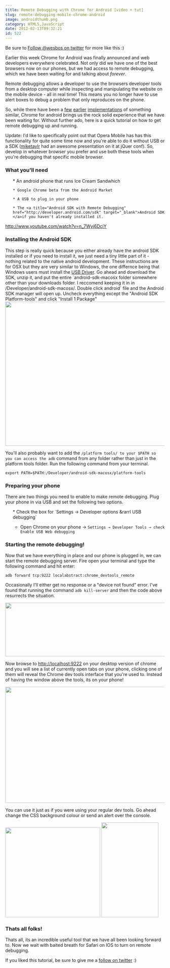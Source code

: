 ```yaml
---
title: Remote Debugging with Chrome for Android [video + tut]
slug: remote-debugging-mobile-chrome-android
image: androidthumb.png
category: HTML5,JavaScript
date: 2012-02-13T09:32:21
id: 522
---
```


Be sure to <a href="http://twitter.com/wesbos" target="_blank">Follow @wesbos on twitter</a> for more like this :) 

Earlier this week Chrome for Android was finally announced and web developers everywhere celebrated. Not only did we have one of the best browsers now on our phones, but we had access to remote debugging, which we have been waiting for and talking about <em>forever</em>.

Remote debugging allows a developer to use the browsers developer tools from a desktop computer while inspecting and manipulating the website on the mobile device - all in real time! This means you no longer have to use alert boxes to debug a problem that only reproduces on the phone.

So, while there have been a <a href="http://phonegap.github.com/weinre/" target="_blank">few</a> <a href="http://www.opera.com/dragonfly/documentation/remote/" target="_blank">earlier</a> <a href="http://devblog.blackberry.com/2011/06/debugging-blackberry-web-apps/" target="_blank">implementations</a> of something similar, Chrome for android brings us the rock solid experience that we have been waiting for. Without further ado, here is a quick tutorial on how to get remote debugging up and running.

Update: I'd like to specifically point out that Opera Mobile has has this functionality for quite some time now and you're able to do it without USB or a SDK (<a href="http://twitter.com/#!/miketaylr" target="_blank">miketaylr</a> had an awesome presentation on it at jQuer conf). So, develop in whatever browser you prefer and use both these tools when you're debugging that specific mobile browser. 

<h3>What you'll need</h3>
<ol>
	* An android phone that runs Ice Cream Sandwhich

	* Google Chrome beta from the Android Market

	* A USB to plug in your phone 

	* The <a title="Android SDK with Remote Debugging" href="http://developer.android.com/sdk" target="_blank">Android SDK </a>if you haven't already installed it.

</ol>

http://www.youtube.com/watch?v=n_7Wyj6DciY

<h3>Installing the Android SDK</h3>
This step is really quick because you either already have the android SDK installed or if you need to install it, we just need a tiny little part of it - nothing related to the native android development. These instructions are for OSX but they are very similar to Windows, the one differnce being that Windows users must install the <a href="http://developer.android.com/sdk/win-usb.html" target="_blank">USB Driver</a>. Go ahead and download the SDK, unzip it, and put the entire `android-sdk-macosx folder somewhere other than your downloads folder. I reccomend keeping it in in /Developer/android-sdk-macosx/. Double click android` file and the Android SDK manager will open up. Uncheck everything except the "Android SDK Platform-tools" and click "Install 1 Package"

<img src="Screen-Shot-2012-02-11-at-11.30.02-AM3-650x464.png" alt="" title="Screen Shot 2012-02-11 at 11.30.02 AM" width="640" height="456" class="aligncenter size-large wp-image-533" />

You'll also probably want to add the `/platform tools/ to your $PATH so you can access the adb` command from any folder rather than just in the platform tools folder. Run the following command  from your terminal.

`export PATH=$PATH:/Developer/android-sdk-macosx/platform-tools`

<h3>Preparing your phone</h3>
There are two things you need to enable to make remote debugging. Plug your phone in via USB and set the following two options.
<ol>
   * Check the box for `Settings → Developer options &rarrl USB debugging`

* Open Chrome on your phone → `Settings → Developer Tools → check Enable USB Web debugging`

</ol>

<h3>Starting the remote debugging!</h3>
Now that we have everything in place and our phone is plugged in, we can start the remote debugging server. Fire open your terminal and type the following command and hit enter:

`adb forward tcp:9222 localabstract:chrome_devtools_remote`

Occasionally I'll either get no response or a "device not found" error. I've found that running the command `adb kill-server` and then the code above resurrects the situation.

<img src="Screen-Shot-2012-02-11-at-12.07.17-PM.png" alt="" title="adb forward tcp:9222 localabstract:chrome_devtools_remote" width="562" height="170" class="aligncenter size-full wp-image-538" />

Now browse to <a href="http://localhost:9222" target="_blank">http://localhost:9222</a> on your desktop version of chrome and you will see a list of currently open tabs on your phone, clicking one of them will reveal the Chrome dev tools interface that you're used to. Instead of having the window above the tools, its on your phone!

<img src="Screen-Shot-2012-02-11-at-12.39.28-PM-650x373.png" alt="" title="Chrome Remote Debugging" width="640" height="367" class="aligncenter size-large wp-image-540" />

You can use it just as if you were using your regular dev tools. Go ahead change the CSS background colour or send an alert over the console.

<img src="Screen-Shot-2012-02-11-at-12.44.50-PM-300x284.png" alt="" title="Remote Debugging Alert" width="300" height="284" class="alignleft size-medium wp-image-541" />
<img src="Screenshot_2012-02-11-12-54-40-180x300.png" alt="" title="Screenshot_2012-02-11-12-54-40" width="180" height="300" class="alignright size-medium wp-image-542" />

<div class="clear"></div>
<h3>Thats all folks!</h3>

Thats all, its an incredible useful tool that we have all been looking forward to. Now we wait with baited breath for Safari on IOS to turn on remote debugging.

If you liked this tutorial, be sure to give me a <a href="http://twitter.com/wesbos" target="_blank">follow on twitter</a> :)